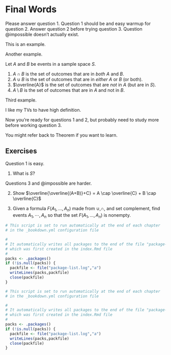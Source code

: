# Final Words {#summary}

Please answer question @easy.  Question @easy should be and easy warmup for question @skills. Answer question @skills before trying question @hard.  Question @impossible doesn't actually exist.

::: example
This is an example.
:::

::: example
Another example.
:::

::: definition
Let $A$ and $B$ be events in a sample space $S$. 

1. $A \cap B$ is the set of outcomes that are in  *both* $A$ and $B$.
2. $A \cup B$ is the set of outcomes that are in *either* $A$ or $B$ (or both).
3. $\overline{A}$ is the set of outcomes that are *not* in $A$ (but are in $S$). 
4. $A \setminus B$ is the set of outcomes that are in $A$ and not in $B$.
:::

::: example
Third example.
:::

::: definition
I like my TVs to have high definition.
:::

Now you're ready for questions @easy and @skills, but probably need to study more before working question @hard.

You might refer back to Theorem \ref{thm:Lyapunov} if you want to learn.

## Exercises {-}

Question @easy is easy.

@easy. What is $S$?

Questions @hard and @impossible are harder.

@skills. Show $\overline{\overline{(A+B)}+C} = A \cap \overline{C} + B \cap \overline{C}$

@hard. Given a formula $F(A_1,\dotsc,A_n)$ made from $\cup$,$\cap$, and set complement, find events $A_1,\cdots,A_n$ so that the set $F(A_1,\dotsc,A_n)$ is nonempty.
```r
# This script is set to run automatically at the end of each chapter
# in the _bookdown.yml configuration file

#
# It automatically writes all packages to the end of the file "package-list.log"
# which was first created in the index.Rmd file
#
packs <- .packages()
if (!is.null(packs)) {
  packfile <- file("package-list.log","a")
  writeLines(packs,packfile)
  close(packfile)
}
```
```r
# This script is set to run automatically at the end of each chapter
# in the _bookdown.yml configuration file

#
# It automatically writes all packages to the end of the file "package-list.log"
# which was first created in the index.Rmd file
#
packs <- .packages()
if (!is.null(packs)) {
  packfile <- file("package-list.log","a")
  writeLines(packs,packfile)
  close(packfile)
}
```
